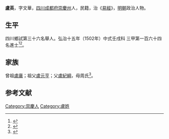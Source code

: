 {{明清人物信息框
| 姓名 = 盧英
| 原名 =
| 圖片名稱= 
| 圖片大小 =
| 圖片說明 = 
| 最高職務 =
| 國家 = 大明 
| 爵位 =
| 籍貫 = [[四川|四川]][[成都府|成都府]][[崇慶州|崇慶州]]
| 族裔 = 
| 字號 = 
| 諡號 =
| 出生日期 = 正月二十一日
| 出生地點 =
| 逝世日期 = 卒年不詳 
| 逝世地點 =
| 墓葬 =
| 配偶 = 劉氏
| 親屬 = 曾祖[[盧庸|盧庸]]，祖[[盧元亨|盧元亨]]，父[[盧紀綱|盧紀綱]]，母周氏
| 出身 =
* 弘治十五年壬戌科同進士出身
| 經歷 =
| 著作 = 
}}
'''盧英'''{{BD|1459年||？年||}}，字文華，[[四川|四川]][[成都府|成都府]][[崇慶州|崇慶州]]人，民籍，治《[[易經|易經]]》，[[明朝|明朝]]政治人物。

== 生平 ==
四川鄉試第三十六名舉人。弘治十五年（1502年）中式壬戌科<!---會試第二百八十八名--->三甲第一百六十四名進士<ref>{{Cite book|title=《皇明贡举考》卷五|last=（明）[[张朝瑞|张朝瑞]]|first=|publisher=《续修四库全书》史部第828册|year=|isbn=|location=|pages=}}</ref><ref>{{Cite book|title=贡举志五种 上|last=鲁小俊，江俊伟著|first=|publisher=武汉：武汉大学出版社|year=2009|isbn=978-7-307-07043-1|location=|pages=}}</ref>。

== 家族 ==
曾祖[[盧庸|盧庸]]；祖父[[盧元亨|盧元亨]]；父[[盧紀綱|盧紀綱]]，母周氏<ref>{{Cite book|title=天一阁藏明代科举录选刊 登科录 点校本|last=龚延明主编|first=|publisher=宁波出版社|year=2016|isbn=978-7-5526-2320-8|location=宁波|pages=|quote=《天一閣藏明代科舉錄選刊.登科錄》之《弘治十五年進士登科錄》}}</ref>。

==参考文献==
{{reflist}}

{{弘治十五年壬戌科殿試金榜}}
{{DEFAULTSORT:}}
[[Category:崇慶人|Category:崇慶人]]
[[Category:盧姓|Category:盧姓]]